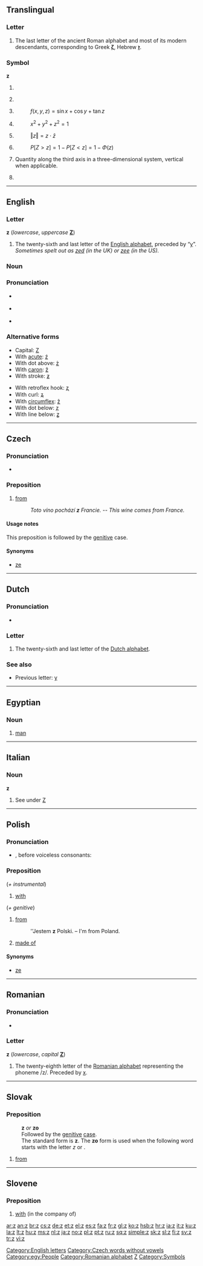 {{wikipedia}}
{{also|Appendix:Variations of "z"}}
==Translingual==

===Letter===
{{infl|mul|letter|lower case||upper case|Z}}

# The last letter of the ancient Roman alphabet and most of its modern descendants, corresponding to Greek '''[[ζ]]''', Hebrew '''[[ז]]'''.

===Symbol===
'''z'''

# {{metrology}} {{non-gloss definition|Symbol for the prefix [[zepto-]].}}
# {{astronomy}} {{non-gloss definition|Symbol for the [[redshift]].}}
# {{mathematics}} {{non-gloss definition|Used to denote a [[real]] [[variable]] when [[x]] and [[y]] are already in use.}}
#: <math>f \left ( x , y , z \right ) = \sin x + \cos y + \tan z</math>
# {{mathematics}} {{non-gloss definition|Used to denote the third [[coordinate]] in [[three-dimensional]] [[Cartesian]] and [[cylindrical]] coordinate systems.}}
#: <math>x^2 + y^2 + z^2 = 1</math>
# {{mathematics}} {{non-gloss definition|Used to denote a [[complex]] [[variable]].}}
#: <math>\left \Vert z \right \Vert = z \cdot \bar z</math>
# {{statistics}} {{non-gloss definition|Used to denote a value of a [[standard]] [[normal]] [[random]] [[variable]].}}
#: <math>P[Z > z] = 1 - P[Z < z] = 1 - \Phi(z)</math>
# {{context|computational geometry|classical physics}} Quantity along the third axis in a three-dimensional system, vertical when applicable.
# {{chemistry}} {{non-gloss definition|Symbol for [[atomic number]].}}

----

==English==

===Letter===
'''z''' (''lowercase'', ''uppercase'' '''[[Z]]''')

# The twenty-sixth and last letter of the [[Appendix:Roman script|English alphabet]], preceded by “[[y]]”. ''Sometimes spelt out as [[zed]] (in the UK) or [[zee]] (in the US).''

===Noun===
{{en-noun|pl=z's}}

===Pronunciation===
* {{sense|letter name}} {{a|UK}} {{a|RP}} {{IPA|/zɛd/}}
*: {{audio|en-uk-z.ogg|Audio (UK)}}
* {{sense|letter name}} {{a|US}} {{IPA|/zi:/}}
*: {{audio|en-us-z.ogg|Audio (US)}}
* {{sense|phoneme}} {{IPA|/z/}}

===Alternative forms===
{{top2}}
* Capital: [[Z]]
* With [[acute]]: [[ź]]
* With dot above: [[ż]]
* With [[caron]]: [[ž]]
* With stroke: [[ƶ]]
{{mid2}}
* With retroflex hook: [[ʐ]]
* With curl: [[ʑ]]
* With [[circumflex]]: [[ẑ]]
* With dot below: [[ẓ]]
* With line below: [[ẕ]]
{{bottom}}

[[Category:English letters]]
----

==Czech==

===Pronunciation===
* {{audio|Cs-z.ogg|Audio}}

===Preposition===
{{cs-prep}}

# [[from]]
#: ''Toto víno pochází '''z''' Francie.'' -- ''This wine comes from France.''

====Usage notes====
This preposition is followed by the [[genitive]] case.

====Synonyms====
* [[ze#Czech|ze]]

[[Category:Czech words without vowels]]

----

==Dutch==

===Pronunciation===
* {{sense|letter name}} {{IPA|/zɛt/|lang=nl}}

===Letter===
{{infl|nl|letter|lower case||upper case|Z}}

# The twenty-sixth and last letter of the [[Dutch alphabet]].

===See also===
* Previous letter: [[y#Dutch|y]]

----
==Egyptian==
===Noun===
{{infl|egy|noun|head=<hiero>z:A3</hiero>}}
# [[man]]

[[Category:egy:People]]
----
==Italian==

===Noun===
'''z''' {{m|f|inv}}

# See under [[Z#Italian|Z]]
----
==Polish==

===Pronunciation===
* {{IPA|/z/|lang=pl}}, before voiceless consonants: {{IPAchar|/s/}}

===Preposition===
{{infl|pl|preposition}} (''+ instrumental'')

# [[with]]

{{infl|pl|preposition}} (''+ genitive'')

# [[from]]
#: ''Jestem '''z''' Polski. – I'm from Poland.
# [[made|made of]]

====Synonyms====
* [[ze#Polish|ze]]

----

==Romanian==

===Pronunciation===
* {{IPA|/ze/|/zet/|lang=ro}}

===Letter===
'''z''' (''lowercase'', ''capital'' '''[[Z]]''')

# The twenty-eighth letter of the [[Romanian alphabet]] representing the phoneme /z/. Preceded by [[x]].

[[Category:Romanian alphabet]]

----

==Slovak==

===Preposition===
: '''z''' ''or'' '''zo'''
: Followed by the [[genitive]] [[case]].
: The standard form is '''z'''. The '''zo''' form is used when the following word starts with the letter ''z'' or {{s}}.

# [[from]]

[[Category:Latin letters|Z]]
[[Category:Symbols]]

----

==Slovene==
{{wikipedia|lang=sl}}

===Preposition===
{{infl|sl|preposition}}

# [[with]] (in the company of)

{{tbot entry|Slovene|with|2008|May|sl}}

[[ar:z]]
[[an:z]]
[[br:z]]
[[cs:z]]
[[de:z]]
[[et:z]]
[[el:z]]
[[es:z]]
[[fa:z]]
[[fr:z]]
[[gl:z]]
[[ko:z]]
[[hsb:z]]
[[hr:z]]
[[ia:z]]
[[it:z]]
[[ku:z]]
[[la:z]]
[[lt:z]]
[[hu:z]]
[[ms:z]]
[[nl:z]]
[[ja:z]]
[[no:z]]
[[pl:z]]
[[pt:z]]
[[ru:z]]
[[sq:z]]
[[simple:z]]
[[sk:z]]
[[sl:z]]
[[fi:z]]
[[sv:z]]
[[tr:z]]
[[vi:z]]